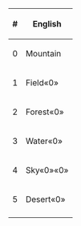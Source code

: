 {|
|-
!#
!English
|-
|0
|Mountain
|-
|1
|Field«0»
|-
|2
|Forest«0»
|-
|3
|Water«0»
|-
|4
|Sky«0»«0»
|-
|5
|Desert«0»
|-
|}